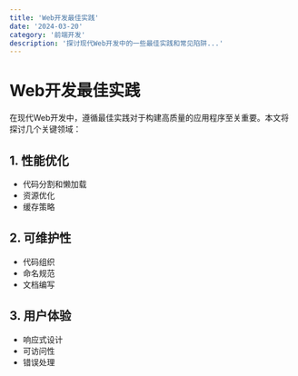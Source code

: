 ```yaml
---
title: 'Web开发最佳实践'
date: '2024-03-20'
category: '前端开发'
description: '探讨现代Web开发中的一些最佳实践和常见陷阱...'
---
```


# Web开发最佳实践

在现代Web开发中，遵循最佳实践对于构建高质量的应用程序至关重要。本文将探讨几个关键领域：

## 1. 性能优化

- 代码分割和懒加载
- 资源优化
- 缓存策略

## 2. 可维护性

- 代码组织
- 命名规范
- 文档编写

## 3. 用户体验

- 响应式设计
- 可访问性
- 错误处理 